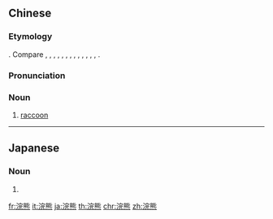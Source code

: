 ==Chinese==
{{wikipedia|lang=zh}}
{{wikipedia|lang=yue}}
{{zh-forms}}

===Etymology===
{{zh-compound|浣|熊|to [[wash]]|[[bear]]}}. Compare {{cog|ja|洗熊|tr=araiguma|lit=[[washing]] bear}}, {{cog|nl|wasbeer|lit=washbear}}, {{cog|de|Waschbär|lit=washbear}}, {{cog|lb|Wäschbier|lit=washbear}}, {{cog|is|þvottabjörn|lit=washbear}}, {{cog|sv|tvättbjörn|lit=washbear}}, {{cog|es|oso lavador|lit=washer bear}}, {{cog|it|orsetto lavatore|lit=[[washer]] bear [[cub]]}}, {{cog|ro|ursuleț spălător|lit=washer bear cub}}, {{cog|fr|raton laveur|lit=washer [[baby]] [[rat]]}}, {{cog|et|pesukaru|lit=washbear}}, {{cog|fi|pesukarhu|lit=washbear}}, {{cog|hu|mosómedve|lit=washbear}}, {{cog|hy|ջրարջ|lit=water bear}}.
{{rfe|zh|Many languages call raccoons "washing bears"; is this term a calque?}}

===Pronunciation===
{{zh-pron
|m=浣xióng
|c=wun5 hung4,wun2 hung4
|cat=n
}}

===Noun===
{{zh-noun}}

# [[raccoon]] {{gloss|nocturnal omnivore living in North America, ''[[Procyon lotor]]''}}

{{zh-cat|Procyonids}}

----

==Japanese==
{{ja-kanjitab|あら|o1=い|くま|k2=ぐま|r=y|yomi=k}}

===Noun===
{{ja-noun|あらいぐま|アライグマ|hhira=あらひぐま}}

# {{altspell|lang=ja|洗熊||[[raccoon]]}}

[[fr:浣熊]]
[[it:浣熊]]
[[ja:浣熊]]
[[th:浣熊]]
[[chr:浣熊]]
[[zh:浣熊]]